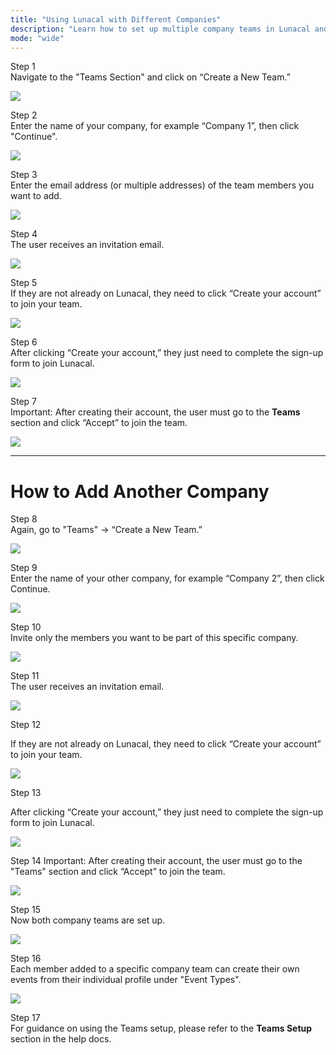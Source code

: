 ```yaml
---
title: "Using Lunacal with Different Companies"
description: "Learn how to set up multiple company teams in Lunacal and manage team members for each company."
mode: "wide"
---
```

 
Step 1  
Navigate to the "Teams Section" and click on “Create a New Team.”

<Frame><img src="/images/company-setup/CT1.webp" /></Frame>

Step 2  
Enter the name of your company, for example “Company 1”, then click "Continue". 

<Frame><img src="/images/company-setup/CT2.webp" /></Frame>


Step 3  
Enter the email address (or multiple addresses) of the team members you want to add.  

<Frame><img src="/images/company-setup/CT3.webp" /></Frame>



Step 4  
The user receives an invitation email.  

<Frame><img src="/images/company-setup/CT4.webp" /></Frame>


Step 5  
If they are not already on Lunacal, they need to click “Create your account” to join your team.  

<Frame><img src="/images/company-setup/CT5.webp" /></Frame>



Step 6  
After clicking “Create your account,” they just need to complete the sign-up form to join Lunacal.  

<Frame><img src="/images/company-setup/CT6.webp" /></Frame>



Step 7  
Important: After creating their account, the user must go to the **Teams** section and click “Accept” to join the team.  

<Frame><img src="/images/company-setup/CT7.webp" /></Frame>


---
# How to Add Another Company

Step 8  
Again, go to "Teams" → “Create a New Team.” 

<Frame><img src="/images/company-setup/CT8.webp" /></Frame>



Step 9  
Enter the name of your other company, for example “Company 2”, then click Continue. 

<Frame><img src="/images/company-setup/CT9.webp" /></Frame>



Step 10  
Invite only the members you want to be part of this specific company.  

<Frame><img src="/images/company-setup/CT10.webp" /></Frame>


Step 11  
The user receives an invitation email.  

<Frame><img src="/images/company-setup/CT4.webp" /></Frame>

Step 12

If they are not already on Lunacal, they need to click “Create your account” to join your team.  

<Frame><img src="/images/company-setup/CT5.webp" /></Frame>

Step 13

After clicking “Create your account,” they just need to complete the sign-up form to join Lunacal.  

<Frame><img src="/images/company-setup/CT6.webp" /></Frame>

Step 14 
Important: After creating their account, the user must go to the "Teams" section and click “Accept” to join the team.  

<Frame><img src="/images/company-setup/CT7.webp" /></Frame>

Step 15  
Now both company teams are set up.  

<Frame><img src="/images/company-setup/CT12.webp" /></Frame>


Step 16  
Each member added to a specific company team can create their own events from their individual profile under "Event Types".  

<Frame><img src="/images/company-setup/CT13.webp" /></Frame>


Step 17  
For guidance on using the Teams setup, please refer to the **Teams Setup** section in the help docs.  

